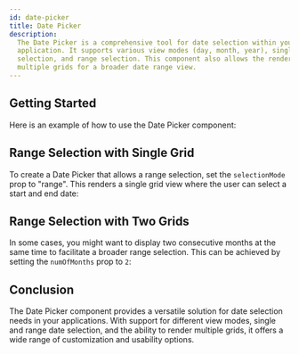 ```yaml
---
id: date-picker
title: Date Picker
description:
  The Date Picker is a comprehensive tool for date selection within your
  application. It supports various view modes (day, month, year), single date
  selection, and range selection. This component also allows the rendering of
  multiple grids for a broader date range view.
---
```



<ComponentPreview />

## Getting Started

Here is an example of how to use the Date Picker component:

<Story id="Basic" />

## Range Selection with Single Grid

To create a Date Picker that allows a range selection, set the `selectionMode`
prop to "range". This renders a single grid view where the user can select a
start and end date:

<Story id="RangeWithSingleGrid" />

## Range Selection with Two Grids

In some cases, you might want to display two consecutive months at the same time
to facilitate a broader range selection. This can be achieved by setting the
`numOfMonths` prop to `2`:

<Story id="RangeWithTwoGrids" />

## Conclusion

The Date Picker component provides a versatile solution for date selection needs
in your applications. With support for different view modes, single and range
date selection, and the ability to render multiple grids, it offers a wide range
of customization and usability options.

